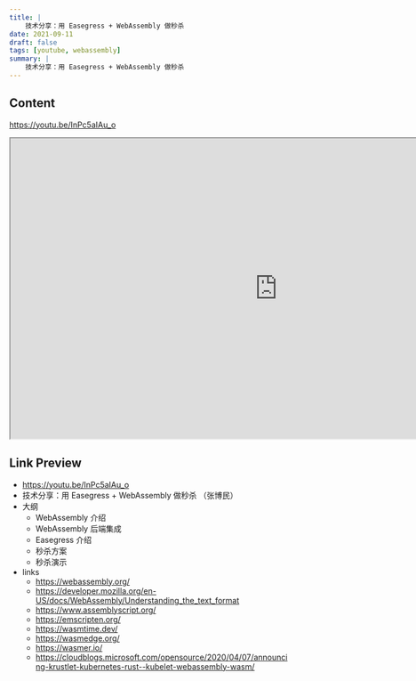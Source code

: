 ```yaml
---
title: |
    技术分享：用 Easegress + WebAssembly 做秒杀
date: 2021-09-11
draft: false
tags: [youtube, webassembly]
summary: |
    技术分享：用 Easegress + WebAssembly 做秒杀
---
```


## Content

https://youtu.be/InPc5aIAu_o


<iframe
    width="960"
    height="540"
    src="https://www.youtube.com/embed/InPc5aIAu_o"
    title="技术分享：用 Easegress + WebAssembly 做秒杀 （张博民）"
    allow="accelerometer; autoplay; clipboard-write; encrypted-media; gyroscope; picture-in-picture; web-share"
    allowFullscreen
    >
</iframe>

## Link Preview

- https://youtu.be/InPc5aIAu_o
- 技术分享：用 Easegress + WebAssembly 做秒杀 （张博民）
- 大纲
    - WebAssembly 介绍
    - WebAssembly 后端集成
    - Easegress 介绍
    - 秒杀方案
    - 秒杀演示
- links
    - https://webassembly.org/
    - https://developer.mozilla.org/en-US/docs/WebAssembly/Understanding_the_text_format
    - https://www.assemblyscript.org/
    - https://emscripten.org/
    - https://wasmtime.dev/
    - https://wasmedge.org/
    - https://wasmer.io/
    - https://cloudblogs.microsoft.com/opensource/2020/04/07/announcing-krustlet-kubernetes-rust--kubelet-webassembly-wasm/
